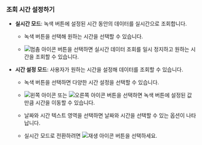 ### 조회 시간 설정하기

-   **실시간 모드**: 녹색 버튼에 설정된 시간 동안의 데이터를 실시간으로 조회합니다.

    <ImgLang img='flexboard-time-set.png' desc='실시간 모드' className='noneborder' />

    -   녹색 버튼을 선택해 원하는 시간을 선택할 수 있습니다. 

    -   ![멈춤 아이콘](/img/ico-pause.svg) 버튼을 선택하면 실시간 데이터 조회를 일시 정지하고 원하는 시간을 조회할 수 있습니다.

-   **시간 설정 모드**: 사용자가 원하는 시간을 설정해 데이터를 조회할 수 있습니다.

    <ImgLang img='flexboard-time-set-pause.png' desc='시간 설정 모드' className='noneborder' />

    -   녹색 버튼을 선택하면 다양한 시간 설정을 선택할 수 있습니다.

    -   ![왼쪽 아이콘](/img/left-arrow.svg) 또는 ![오른쪽 아이콘](/img/right-arrow.svg) 버튼을 선택하면 녹색 버튼에 설정된 값만큼 시간을 이동할 수 있습니다.

    -   날짜와 시간 텍스트 영역을 선택하면 날짜와 시간을 선택할 수 있는 옵션이 나타납니다.

    -   실시간 모드로 전환하려면 ![재생 아이콘](/img/ico-play-time.svg) 버튼을 선택하세요.

